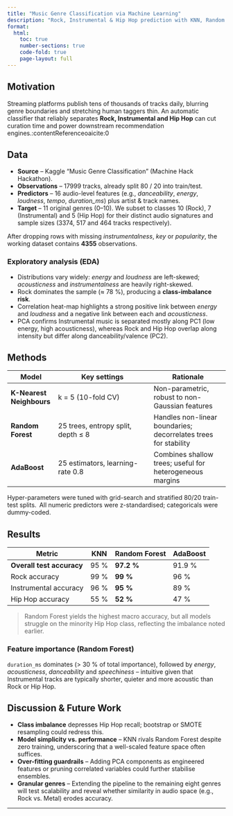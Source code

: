 ```yaml
---
title: "Music Genre Classification via Machine Learning"
description: "Rock, Instrumental & Hip Hop prediction with KNN, Random Forest and AdaBoost"
format:
  html:
    toc: true        
    number-sections: true
    code-fold: true   
    page-layout: full
---
```


## Motivation

Streaming platforms publish tens of thousands of tracks daily, blurring genre boundaries and stretching human taggers thin. An automatic classifier that reliably separates **Rock, Instrumental and Hip Hop** can cut curation time and power downstream recommendation engines.:contentReference[oaicite:0]{index=0}

## Data

* **Source** – Kaggle “Music Genre Classification” (Machine Hack Hackathon).  
* **Observations** – 17999 tracks, already split 80 / 20 into train/test.  
* **Predictors** – 16 audio-level features (e.g., *danceability*, *energy*, *loudness*, *tempo*, *duration_ms*) plus artist & track names.  
* **Target** – 11 original genres (0–10). We subset to classes 10 (Rock), 7 (Instrumental) and 5 (Hip Hop) for their distinct audio signatures and sample sizes (3374, 517 and 464 tracks respectively).

After dropping rows with missing *instrumentalness*, *key* or *popularity*, the working dataset contains **4355** observations.

### Exploratory analysis (EDA)

* Distributions vary widely: *energy* and *loudness* are left-skewed; *acousticness* and *instrumentalness* are heavily right-skewed.  
* Rock dominates the sample (≈ 78 %), producing a **class-imbalance risk**.  
* Correlation heat-map highlights a strong positive link between *energy* and *loudness* and a negative link between each and *acousticness*. 
* PCA confirms Instrumental music is separated mostly along PC1 (low energy, high acousticness), whereas Rock and Hip Hop overlap along intensity but differ along danceability/valence (PC2).

## Methods

| Model | Key settings | Rationale |
|-------|--------------|-----------|
| **K-Nearest Neighbours** | k = 5 (10-fold CV) | Non-parametric, robust to non-Gaussian features |
| **Random Forest** | 25 trees, entropy split, depth ≤ 8 | Handles non-linear boundaries; decorrelates trees for stability |
| **AdaBoost** | 25 estimators, learning-rate 0.8 | Combines shallow trees; useful for heterogeneous margins |

Hyper-parameters were tuned with grid-search and stratified 80/20 train-test splits. All numeric predictors were z-standardised; categoricals were dummy-coded.

## Results

| Metric | KNN | Random Forest | AdaBoost |
|--------|-----|---------------|----------|
| **Overall test accuracy** | 95 % | **97.2 %** | 91.9 % |
| Rock accuracy | 99 % | **99 %** | 96 % |
| Instrumental accuracy | 96 % | **95 %** | 89 % |
| Hip Hop accuracy | 55 % | **52 %** | 47 % |

> Random Forest yields the highest macro accuracy, but all models struggle on the minority Hip Hop class, reflecting the imbalance noted earlier.

### Feature importance (Random Forest)

`duration_ms` dominates (> 30 % of total importance), followed by *energy*, *acousticness*, *danceability* and *speechiness* – intuitive given that Instrumental tracks are typically shorter, quieter and more acoustic than Rock or Hip Hop.

## Discussion & Future Work

* **Class imbalance** depresses Hip Hop recall; bootstrap or SMOTE resampling could redress this.  
* **Model simplicity vs. performance** – KNN rivals Random Forest despite zero training, underscoring that a well-scaled feature space often suffices.  
* **Over-fitting guardrails** – Adding PCA components as engineered features or pruning correlated variables could further stabilise ensembles.  
* **Granular genres** – Extending the pipeline to the remaining eight genres will test scalability and reveal whether similarity in audio space (e.g., Rock vs. Metal) erodes accuracy.

---

